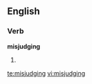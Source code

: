 ==English==

===Verb===
'''misjudging'''

# {{third-person singular of|[[misjudge]]}}

[[te:misjudging]]
[[vi:misjudging]]